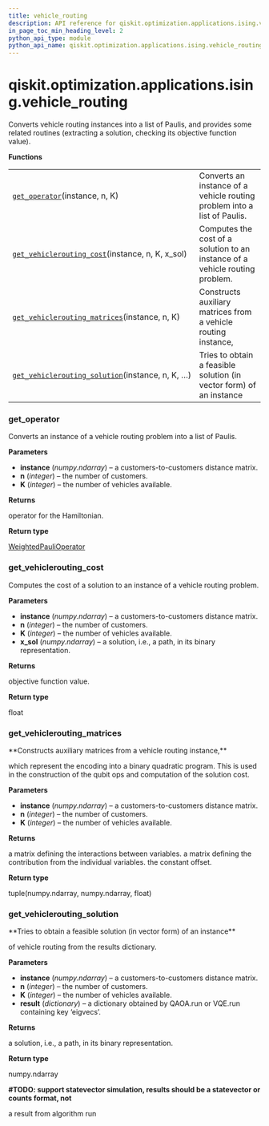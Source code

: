 ```yaml
---
title: vehicle_routing
description: API reference for qiskit.optimization.applications.ising.vehicle_routing
in_page_toc_min_heading_level: 2
python_api_type: module
python_api_name: qiskit.optimization.applications.ising.vehicle_routing
---
```


<span id="qiskit-optimization-applications-ising-vehicle-routing" />

# qiskit.optimization.applications.ising.vehicle\_routing

Converts vehicle routing instances into a list of Paulis, and provides some related routines (extracting a solution, checking its objective function value).

**Functions**

|                                                                                                                                                                                                                              |                                                                              |
| ---------------------------------------------------------------------------------------------------------------------------------------------------------------------------------------------------------------------------- | ---------------------------------------------------------------------------- |
| [`get_operator`](#qiskit.optimization.applications.ising.vehicle_routing.get_operator "qiskit.optimization.applications.ising.vehicle_routing.get_operator")(instance, n, K)                                                 | Converts an instance of a vehicle routing problem into a list of Paulis.     |
| [`get_vehiclerouting_cost`](#qiskit.optimization.applications.ising.vehicle_routing.get_vehiclerouting_cost "qiskit.optimization.applications.ising.vehicle_routing.get_vehiclerouting_cost")(instance, n, K, x\_sol)        | Computes the cost of a solution to an instance of a vehicle routing problem. |
| [`get_vehiclerouting_matrices`](#qiskit.optimization.applications.ising.vehicle_routing.get_vehiclerouting_matrices "qiskit.optimization.applications.ising.vehicle_routing.get_vehiclerouting_matrices")(instance, n, K)    | Constructs auxiliary matrices from a vehicle routing instance,               |
| [`get_vehiclerouting_solution`](#qiskit.optimization.applications.ising.vehicle_routing.get_vehiclerouting_solution "qiskit.optimization.applications.ising.vehicle_routing.get_vehiclerouting_solution")(instance, n, K, …) | Tries to obtain a feasible solution (in vector form) of an instance          |

### get\_operator

<Function id="qiskit.optimization.applications.ising.vehicle_routing.get_operator" name="get_operator" github="https://github.com/qiskit-community/qiskit-aqua/tree/stable/0.7/qiskit/optimization/applications/ising/vehicle_routing.py" signature="get_operator(instance, n, K)">
  Converts an instance of a vehicle routing problem into a list of Paulis.

  **Parameters**

  *   **instance** (*numpy.ndarray*) – a customers-to-customers distance matrix.
  *   **n** (*integer*) – the number of customers.
  *   **K** (*integer*) – the number of vehicles available.

  **Returns**

  operator for the Hamiltonian.

  **Return type**

  [WeightedPauliOperator](qiskit.aqua.operators.legacy.WeightedPauliOperator "qiskit.aqua.operators.legacy.WeightedPauliOperator")
</Function>

### get\_vehiclerouting\_cost

<Function id="qiskit.optimization.applications.ising.vehicle_routing.get_vehiclerouting_cost" name="get_vehiclerouting_cost" github="https://github.com/qiskit-community/qiskit-aqua/tree/stable/0.7/qiskit/optimization/applications/ising/vehicle_routing.py" signature="get_vehiclerouting_cost(instance, n, K, x_sol)">
  Computes the cost of a solution to an instance of a vehicle routing problem.

  **Parameters**

  *   **instance** (*numpy.ndarray*) – a customers-to-customers distance matrix.
  *   **n** (*integer*) – the number of customers.
  *   **K** (*integer*) – the number of vehicles available.
  *   **x\_sol** (*numpy.ndarray*) – a solution, i.e., a path, in its binary representation.

  **Returns**

  objective function value.

  **Return type**

  float
</Function>

### get\_vehiclerouting\_matrices

<Function id="qiskit.optimization.applications.ising.vehicle_routing.get_vehiclerouting_matrices" name="get_vehiclerouting_matrices" github="https://github.com/qiskit-community/qiskit-aqua/tree/stable/0.7/qiskit/optimization/applications/ising/vehicle_routing.py" signature="get_vehiclerouting_matrices(instance, n, K)">
  **Constructs auxiliary matrices from a vehicle routing instance,**

  which represent the encoding into a binary quadratic program. This is used in the construction of the qubit ops and computation of the solution cost.

  **Parameters**

  *   **instance** (*numpy.ndarray*) – a customers-to-customers distance matrix.
  *   **n** (*integer*) – the number of customers.
  *   **K** (*integer*) – the number of vehicles available.

  **Returns**

  a matrix defining the interactions between variables. a matrix defining the contribution from the individual variables. the constant offset.

  **Return type**

  tuple(numpy.ndarray, numpy.ndarray, float)
</Function>

### get\_vehiclerouting\_solution

<Function id="qiskit.optimization.applications.ising.vehicle_routing.get_vehiclerouting_solution" name="get_vehiclerouting_solution" github="https://github.com/qiskit-community/qiskit-aqua/tree/stable/0.7/qiskit/optimization/applications/ising/vehicle_routing.py" signature="get_vehiclerouting_solution(instance, n, K, result)">
  **Tries to obtain a feasible solution (in vector form) of an instance**

  of vehicle routing from the results dictionary.

  **Parameters**

  *   **instance** (*numpy.ndarray*) – a customers-to-customers distance matrix.
  *   **n** (*integer*) – the number of customers.
  *   **K** (*integer*) – the number of vehicles available.
  *   **result** (*dictionary*) – a dictionary obtained by QAOA.run or VQE.run containing key ‘eigvecs’.

  **Returns**

  a solution, i.e., a path, in its binary representation.

  **Return type**

  numpy.ndarray

  **#TODO: support statevector simulation, results should be a statevector or counts format, not**

  a result from algorithm run
</Function>

